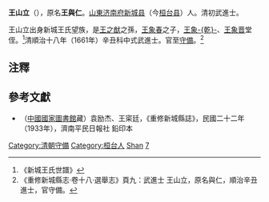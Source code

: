 '''王山立'''（{{bd|？年||？年|catIdx=Wang王}}），原名'''王與仁'''。[[山東|山東]][[济南府|济南府]][[新城县|新城县]]（今[[桓台县|桓台县]]）人。清初武進士。

王山立出身新城王氏望族，是[[王之猷|王之猷]]之孫，[[王象春|王象春]]之子，[[王象乾|王象-{乾}-]]、[[王象晋|王象晋]]堂侄。<ref>《新城王氏世譜》</ref>清順治十八年（1661年）辛丑科中式武進士。官至[[守備|守備]]。<ref>《重修新城縣志·卷十八·選舉志》頁九：武進士 王山立，原名與仁，順治辛丑進士，官守備。</ref>

==注釋==
{{reflist}}

==參考文獻==
*（[[中國國家圖書館|中國國家圖書館]]藏）袁励杰、王寀廷，《重修新城縣誌》，民國二十二年（1933年），濟南平民日報社 鉛印本


{{順治十八年辛丑科武殿試金榜}}
{{山東新城王氏}}
{{DEFAULTSORT:Wang王}}
[[Category:清朝守備|Category:清朝守備]]
[[Category:桓台人|Category:桓台人]]
[[Category:王姓|Shan]]
[[Category:新城王氏|7]]